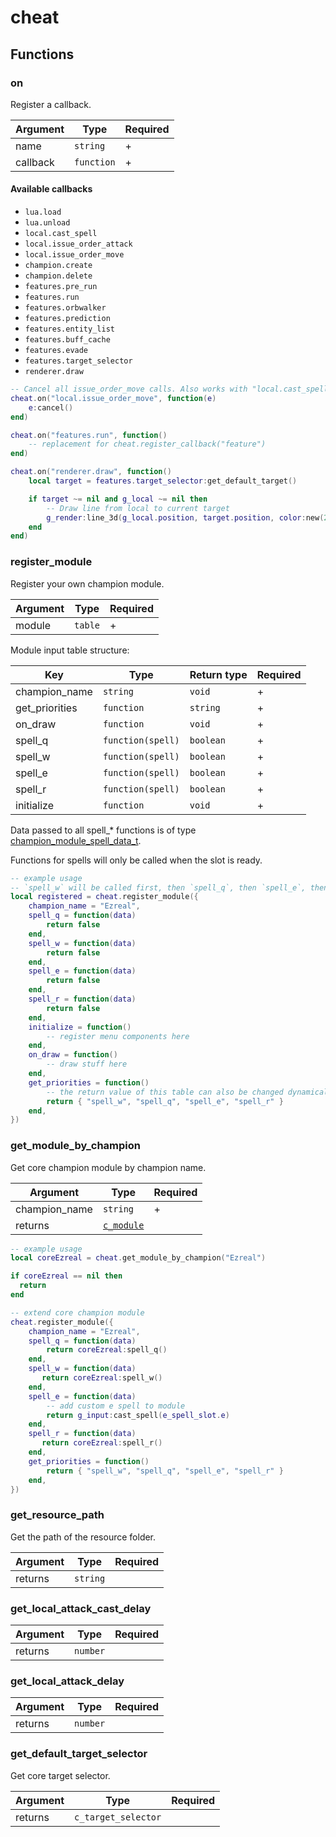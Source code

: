 # cheat

## Functions

### on

Register a callback.

| Argument | Type       | Required |
| -------- | ---------- | -------- |
| name     | `string`   | +        |
| callback | `function` | +        |

#### Available callbacks

- `lua.load`
- `lua.unload`
- `local.cast_spell`
- `local.issue_order_attack`
- `local.issue_order_move`
- `champion.create`
- `champion.delete`
- `features.pre_run`
- `features.run`
- `features.orbwalker`
- `features.prediction`
- `features.entity_list`
- `features.buff_cache`
- `features.evade`
- `features.target_selector`
- `renderer.draw`

```lua /cheat.on/
-- Cancel all issue_order_move calls. Also works with "local.cast_spell", "local.issue_order_attack"
cheat.on("local.issue_order_move", function(e)
    e:cancel()
end)

cheat.on("features.run", function()
    -- replacement for cheat.register_callback("feature")
end)

cheat.on("renderer.draw", function()
    local target = features.target_selector:get_default_target()

    if target ~= nil and g_local ~= nil then
        -- Draw line from local to current target
        g_render:line_3d(g_local.position, target.position, color:new(255, 255, 255, 255), 1)
    end
end)
```

### register_module

Register your own champion module.

| Argument | Type    | Required |
| -------- | ------- | -------- |
| module   | `table` | +        |

Module input table structure:

| Key            | Type              | Return type | Required |
| -------------- | ----------------- | ----------- | -------- |
| champion_name  | `string`          | `void`      | +        |
| get_priorities | `function`        | `string`    | +        |
| on_draw        | `function`        | `void`      | +        |
| spell_q        | `function(spell)` | `boolean`   | +        |
| spell_w        | `function(spell)` | `boolean`   | +        |
| spell_e        | `function(spell)` | `boolean`   | +        |
| spell_r        | `function(spell)` | `boolean`   | +        |
| initialize     | `function`        | `void`      | +        |

Data passed to all spell\_\* functions is of type [champion_module_spell_data_t](/structs/champion_module_spell_data_t).

Functions for spells will only be called when the slot is ready.

```lua
-- example usage
-- `spell_w` will be called first, then `spell_q`, then `spell_e`, then `spell_r`
local registered = cheat.register_module({
    champion_name = "Ezreal",
    spell_q = function(data)
        return false
    end,
    spell_w = function(data)
        return false
    end,
    spell_e = function(data)
        return false
    end,
    spell_r = function(data)
        return false
    end,
    initialize = function()
        -- register menu components here
    end,
    on_draw = function()
        -- draw stuff here
    end,
    get_priorities = function()
        -- the return value of this table can also be changed dynamically
        return { "spell_w", "spell_q", "spell_e", "spell_r" }
    end,
})
```

### get_module_by_champion

Get core champion module by champion name.

| Argument      | Type                            | Required |
| ------------- | ------------------------------- | -------- |
| champion_name | `string`                        | +        |
| returns       | [`c_module`](/classes/c_module) |          |

```lua /cheat.get_module_by_champion/
-- example usage
local coreEzreal = cheat.get_module_by_champion("Ezreal")

if coreEzreal == nil then
  return
end

-- extend core champion module
cheat.register_module({
    champion_name = "Ezreal",
    spell_q = function(data)
        return coreEzreal:spell_q()
    end,
    spell_w = function(data)
       return coreEzreal:spell_w()
    end,
    spell_e = function(data)
        -- add custom e spell to module
        return g_input:cast_spell(e_spell_slot.e)
    end,
    spell_r = function(data)
       return coreEzreal:spell_r()
    end,
    get_priorities = function()
        return { "spell_w", "spell_q", "spell_e", "spell_r" }
    end,
})
```

### get_resource_path

Get the path of the resource folder.

| Argument | Type     | Required |
| -------- | -------- | -------- |
| returns  | `string` |          |

### get_local_attack_cast_delay

| Argument | Type     | Required |
| -------- | -------- | -------- |
| returns  | `number` |          |

### get_local_attack_delay

| Argument | Type     | Required |
| -------- | -------- | -------- |
| returns  | `number` |          |

### get_default_target_selector

Get core target selector.

| Argument | Type                | Required |
| -------- | ------------------- | -------- |
| returns  | `c_target_selector` |          |
